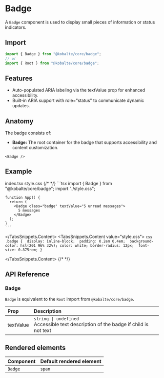 
# Badge

A `Badge` component is used to display small pieces of information or status indicators.

## Import

```ts
import { Badge } from "@kobalte/core/badge";
// or
import { Root } from "@kobalte/core/badge";
```

## Features

- Auto-populated ARIA labeling via the textValue prop for enhanced accessibility.
- Built-in ARIA support with role="status" to communicate dynamic updates.

## Anatomy

The badge consists of:

- **Badge:** The root container for the badge that supports accessibility and content customization.

```tsx
<Badge />
```

## Example

<Preview>
	<BasicExample />
</Preview>

<TabsSnippets>
  <TabsSnippets.List>
    <TabsSnippets.Trigger value="index.tsx">index.tsx</TabsSnippets.Trigger>
    <TabsSnippets.Trigger value="style.css">style.css</TabsSnippets.Trigger>
  </TabsSnippets.List>
  {/* <!-- prettier-ignore-start -->*/}
  <TabsSnippets.Content value="index.tsx">
    ```tsx
    import { Badge } from "@kobalte/core/badge";
    import "./style.css";

    function App() {
      return (
        <Badge class="badge" textValue="5 unread messages">
          5 messages
        </Badge>
      );
    }
    ```

  </TabsSnippets.Content>
  <TabsSnippets.Content value="style.css">
    ```css
    .badge { 
      display: inline-block; 
      padding: 0.2em 0.4em; 
      background-color: hsl(201 96% 32%);
      color: white; border-radius: 12px; 
      font-size: 0.875rem;
    }
    ```

  </TabsSnippets.Content>
  {/* <!-- prettier-ignore-end -->*/}
</TabsSnippets>

## API Reference

### Badge

`Badge` is equivalent to the `Root` import from `@kobalte/core/badge`.

| Prop      | Description                                                                               |
| :-------- | :---------------------------------------------------------------------------------------- |
| textValue | `string \| undefined` <br/> Accessible text description of the badge if child is not text |

## Rendered elements

| Component | Default rendered element |
| :-------- | :----------------------- |
| `Badge`   | `span`                   |
